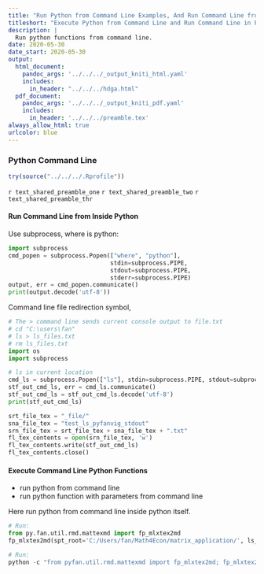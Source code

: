 ```yaml
---
title: "Run Python from Command Line Examples, And Run Command Line from Inside Python"
titleshort: "Execute Python from Command Line and Run Command Line in Python"
description: |
  Run python functions from command line.
date: 2020-05-30
date_start: 2020-05-30
output:
  html_document:
    pandoc_args: '../../../_output_kniti_html.yaml'
    includes:
      in_header: "../../../hdga.html"
  pdf_document:
    pandoc_args: '../../../_output_kniti_pdf.yaml'
    includes:
      in_header: '../../../preamble.tex'
always_allow_html: true
urlcolor: blue
---
```


### Python Command Line

```r
try(source("../../../.Rprofile"))
```

`r text_shared_preamble_one`
`r text_shared_preamble_two`
`r text_shared_preamble_thr`

#### Run Command Line from Inside Python 

Use subprocess, where is python:

```python
import subprocess
cmd_popen = subprocess.Popen(["where", "python"],
                             stdin=subprocess.PIPE,
                             stdout=subprocess.PIPE,
                             stderr=subprocess.PIPE)
output, err = cmd_popen.communicate()
print(output.decode('utf-8'))
```

Command line file redirection symbol, 

```python
# The > command line sends current console output to file.txt
# cd "C:\users\fan"
# ls > ls_files.txt
# rm ls_files.txt
import os 
import subprocess 

# ls in current location
cmd_ls = subprocess.Popen(["ls"], stdin=subprocess.PIPE, stdout=subprocess.PIPE, stderr=subprocess.PIPE);
stf_out_cmd_ls, err = cmd_ls.communicate()
stf_out_cmd_ls = stf_out_cmd_ls.decode('utf-8')
print(stf_out_cmd_ls)

srt_file_tex = "_file/"
sna_file_tex = "test_ls_pyfanvig_stdout"
srn_file_tex = srt_file_tex + sna_file_tex + ".txt"
fl_tex_contents = open(srn_file_tex, 'w')
fl_tex_contents.write(stf_out_cmd_ls)
fl_tex_contents.close()
```

#### Execute Command Line Python Functions

- run python from command line
- run python function with parameters from command line

Here run python from command line inside python itself.

```python
# Run:
from py.fan.util.rmd.mattexmd import fp_mlxtex2md
fp_mlxtex2md(spt_root='C:/Users/fan/Math4Econ/matrix_application/', ls_srt_subfolders=None, st_rglob_tex='twogoods.tex', verbose=True)
```

```python
# Run:
python -c "from pyfan.util.rmd.mattexmd import fp_mlxtex2md; fp_mlxtex2md(spt_root='C:/Users/fan/Math4Econ/matrix_application/', ls_srt_subfolders=None, st_rglob_tex='twogoods.tex', verbose=True)"
```


